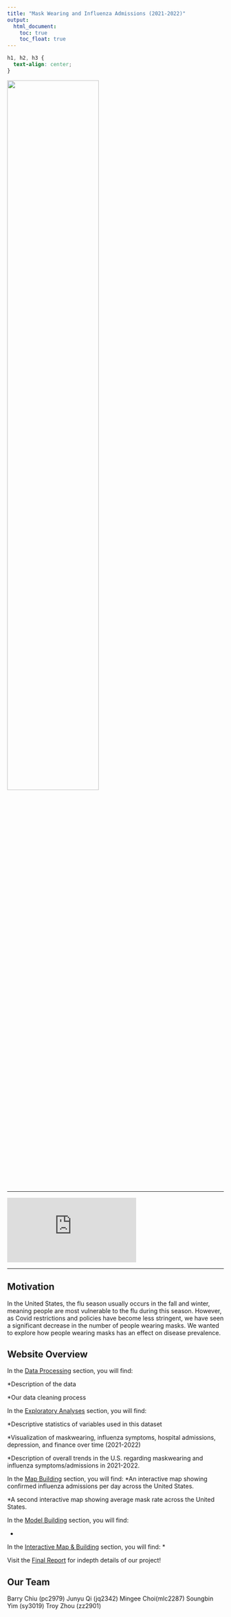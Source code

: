 ```yaml
---
title: "Mask Wearing and Influenza Admissions (2021-2022)"
output: 
  html_document:
    toc: true
    toc_float: true
---
```


```css
h1, h2, h3 {
  text-align: center;
}
```

![](images/mask.jpg){height=65%}

<br>

***

<div class="vid_container">
  <iframe 
    src="https://www.youtube.com/embed/nOIp6J8Uas4"
    frameborder="0" allowfullscreen class="video">
  </iframe>
</div>

***

## Motivation

In the United States, the flu season usually occurs in the fall and winter, meaning people are most vulnerable to the flu during this season. However, as Covid restrictions and policies have become less stringent, we have seen a significant decrease in the number of people wearing masks. We wanted to explore how people wearing masks has an effect on disease prevalence.

## Website Overview

In the [Data Processing](https://mingeechoi.github.io/P8105-final-project-proposal/Data-cleaning--analysis.html) section, you will find:

*Description of the data 

*Our data cleaning process


In the [Exploratory Analyses](https://mingeechoi.github.io/P8105-final-project-proposal/exploratory_analysis.html) section, you will find:

*Descriptive statistics of variables used in this dataset

*Visualization of maskwearing, influenza symptoms, hospital admissions, depression, and finance over time (2021-2022)

*Description of overall trends in the U.S. regarding maskwearing and influenza symptoms/admissions in 2021-2022.


In the [Map Building](https://mingeechoi.github.io/P8105-final-project-proposal/dashboard.html) section, you will find:
*An interactive map showing confirmed influenza admissions per day across the United States.

*A second interactive map showing average mask rate across the United States.


In the [Model Building](https://mingeechoi.github.io/P8105-final-project-proposal/model_building.html) section, you will find:

*

In the [Interactive Map & Building](https://mingeechoi.github.io/P8105-final-project-proposal/model_building.html) section, you will find:
*


Visit the [Final Report](https://mingeechoi.github.io/P8105-final-project-proposal/final_report.html) for indepth details of our project!


## Our Team
Barry Chiu (pc2979)
Junyu Qi (jq2342)
Mingee Choi(mlc2287)
Soungbin Yim (sy3019)
Troy Zhou (zz2901)









